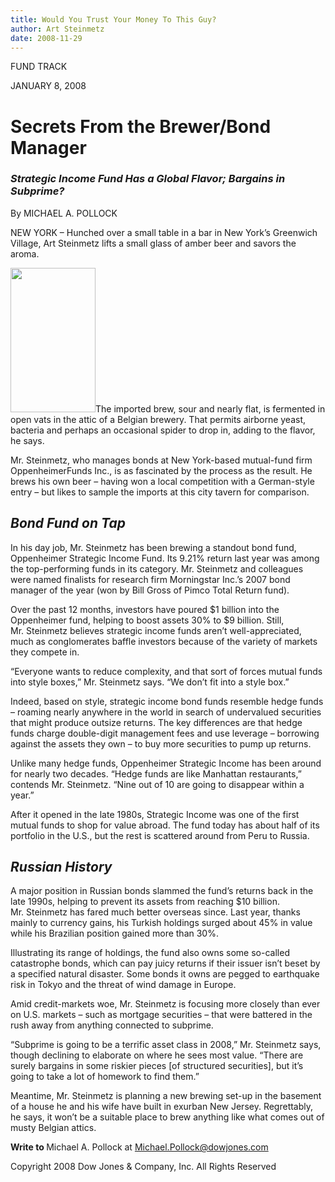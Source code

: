 ---
title: Would You Trust Your Money To This Guy?
author: Art Steinmetz
date: 2008-11-29
---
FUND TRACK
JANUARY 8, 2008
<h1><span>Secrets From the Brewer/Bond Manager </span></h1>
<h3><em><span>Strategic Income Fund Has a Global Flavor; Bargains in Subprime?</span></em></h3>
By MICHAEL A. POLLOCK

NEW YORK -- Hunched over a small table in a bar in New York's Greenwich  Village, Art Steinmetz lifts a small glass of amber beer and savors the aroma.

<img class="alignleft size-full wp-image-159" title="portrait" src="/img/2008/11/image002.gif" alt="" width="136" height="231" />The imported brew, sour and nearly flat, is fermented in open vats in the attic of a Belgian brewery. That permits airborne yeast, bacteria and perhaps an occasional spider to drop in, adding to the flavor, he says.

Mr. Steinmetz, who manages bonds at New York-based mutual-fund firm OppenheimerFunds Inc., is as fascinated by the process as the result. He brews his own beer -- having won a local competition with a German-style entry -- but likes to sample the imports at this city tavern for comparison.
<h2><em>Bond Fund on Tap</em></h2>
In his day job, Mr. Steinmetz has been brewing a standout bond fund, Oppenheimer Strategic Income Fund. Its 9.21% return last year was among the top-performing funds in its category. Mr. Steinmetz and colleagues were named finalists for research firm Morningstar Inc.'s 2007 bond manager of the year (won by Bill Gross of <span class="SpellE">Pimco</span> Total Return fund).

Over the past 12 months, investors have poured $1 billion into the Oppenheimer fund, helping to boost assets 30% to $9 billion. Still, Mr. Steinmetz believes strategic income funds aren't well-appreciated, much as conglomerates baffle investors because of the variety of markets they compete in.

"Everyone wants to reduce complexity, and that sort of forces mutual funds into style boxes," Mr. Steinmetz says. "We don't fit into a style box."

Indeed, based on style, strategic income bond funds resemble hedge funds -- roaming nearly anywhere in the world in search of undervalued securities that might produce outsize returns. The key differences are that hedge funds charge double-digit management fees and use leverage -- borrowing against the assets they own -- to buy more securities to pump up returns.

Unlike many hedge funds, Oppenheimer Strategic Income has been around for nearly two decades. "Hedge funds are like Manhattan restaurants," contends Mr. Steinmetz. "Nine out of 10 are going to disappear within a year."

After it opened in the late 1980s, Strategic Income was one of the first mutual funds to shop for value abroad. The fund today has about half of its portfolio in the U.S., but the rest is scattered around from Peru to Russia.
<h2><em>Russian History</em></h2>
A major position in Russian bonds slammed the fund's returns back in the late 1990s, helping to prevent its assets from reaching $10 billion. Mr. Steinmetz has fared much better overseas since. Last year, thanks mainly to currency gains, his Turkish holdings surged about 45% in value while his Brazilian position gained more than 30%.

Illustrating its range of holdings, the fund also owns some so-called catastrophe bonds, which can pay juicy returns if their issuer isn't beset by a specified natural disaster. Some bonds it owns are pegged to earthquake risk in Tokyo and the threat of wind damage in Europe.

Amid credit-markets woe, Mr. Steinmetz is focusing more closely than ever on U.S. markets -- such as mortgage securities -- that were battered in the rush away from anything connected to subprime.

"Subprime is going to be a terrific asset class in 2008," Mr. Steinmetz says, though declining to elaborate on where he sees most value. "There are surely bargains in some riskier pieces [of structured securities], but it's going to take a lot of homework to find them."

Meantime, Mr. Steinmetz is planning a new brewing set-up in the basement of a house he and his wife have built in exurban New Jersey. Regrettably, he says, it won't be a suitable place to brew anything like what comes out of musty Belgian attics.

<strong>Write to </strong>Michael A. Pollock at <a href="mailto:Michael.Pollock@dowjones.com">Michael.Pollock@dowjones.com</a>

<!-- article end --><!-- http://wsjdesign.dowjones.net/ia_lib/detail.php?id=431 --><!-- #tminclude "/Users/spar/Sites/WSJDNID/branches/WSJ_Includes/modules/pfHeader.html" -->Copyright 2008 Dow Jones &amp; Company, Inc. All Rights Reserved
